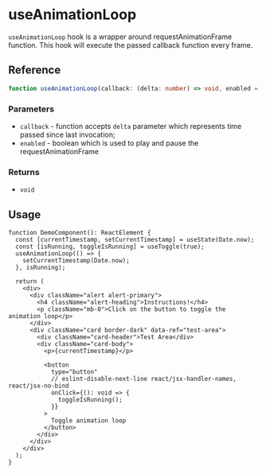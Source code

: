 
<Meta title="hooks/useAnimationLoop" />

# useAnimationLoop

`useAnimationLoop` hook is a wrapper around requestAnimationFrame function. This hook will execute
the passed callback function every frame.

## Reference

```ts
function useAnimationLoop(callback: (delta: number) => void, enabled = false): void;
```

### Parameters

- `callback` - function accepts `delta` parameter which represents time passed since last
  invocation;
- `enabled` - boolean which is used to play and pause the requestAnimationFrame

### Returns

- `void`

## Usage

```tsx
function DemoComponent(): ReactElement {
  const [currentTimestamp, setCurrentTimestamp] = useState(Date.now);
  const [isRunning, toggleIsRunning] = useToggle(true);
  useAnimationLoop(() => {
    setCurrentTimestamp(Date.now);
  }, isRunning);

  return (
    <div>
      <div className="alert alert-primary">
        <h4 className="alert-heading">Instructions!</h4>
        <p className="mb-0">Click on the button to toggle the animation loop</p>
      </div>
      <div className="card border-dark" data-ref="test-area">
        <div className="card-header">Test Area</div>
        <div className="card-body">
          <p>{currentTimestamp}</p>

          <button
            type="button"
            // eslint-disable-next-line react/jsx-handler-names, react/jsx-no-bind
            onClick={(): void => {
              toggleIsRunning();
            }}
          >
            Toggle animation loop
          </button>
        </div>
      </div>
    </div>
  );
}
```
